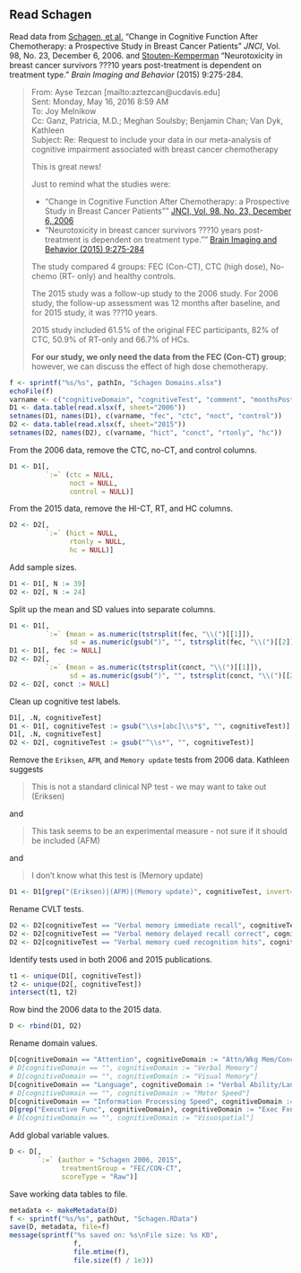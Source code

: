 ## Read Schagen

Read data from 
[Schagen, et al.](http://www.ncbi.nlm.nih.gov/pubmed/17148777)
"Change in Cognitive Function After Chemotherapy: a Prospective Study in Breast Cancer Patients"
*JNCI*,
Vol. 98, No. 23, December 6, 2006.
and
[Stouten-Kemperman](http://www.ncbi.nlm.nih.gov/pubmed/24858488)
"Neurotoxicity in breast cancer survivors ???10 years post-treatment is dependent on treatment type."
*Brain Imaging and Behavior*
(2015) 9:275-284.

> From: Ayse Tezcan [mailto:aztezcan@ucdavis.edu]   
> Sent: Monday, May 16, 2016 8:59 AM  
> To: Joy Melnikow  
> Cc: Ganz, Patricia, M.D.; Meghan Soulsby; Benjamin Chan; Van Dyk, Kathleen  
> Subject: Re: Request to include your data in our meta-analysis of cognitive
> impairment  associated with breast cancer chemotherapy
> 
> This is great news!
> 
> Just to remind what the studies were:
> 
> * "Change in Cognitive Function After Chemotherapy: a Prospective Study in Breast Cancer Patients"" [JNCI, Vol. 98, No. 23, December 6, 2006](http://www.ncbi.nlm.nih.gov/pubmed/17148777)
> * "Neurotoxicity in breast cancer survivors ???10 years post-treatment is dependent on treatment type."" [Brain Imaging and Behavior (2015) 9:275-284](http://www.ncbi.nlm.nih.gov/pubmed/24858488)
> 
> The study compared 4 groups: FEC (Con-CT), CTC (high dose), No-chemo (RT-
> only) and healthy controls.
> 
> The 2015 study was a follow-up study to the 2006 study. For 2006 study, the
> follow-up assessment was 12 months after baseline, and for 2015 study, it
> was ???10 years.
> 
> 2015 study included 61.5% of the original FEC participants, 82% of CTC,
> 50.9% of RT-only and 66.7% of HCs.
> 
> **For our study, we only need the data from the FEC (Con-CT) group**; however,
> we can discuss the effect of high dose chemotherapy.

```r
f <- sprintf("%s/%s", pathIn, "Schagen Domains.xlsx")
echoFile(f)
varname <- c("cognitiveDomain", "cognitiveTest", "comment", "monthsPostTx")
D1 <- data.table(read.xlsx(f, sheet="2006"))
setnames(D1, names(D1), c(varname, "fec", "ctc", "noct", "control"))
D2 <- data.table(read.xlsx(f, sheet="2015"))
setnames(D2, names(D2), c(varname, "hict", "conct", "rtonly", "hc"))
```

From the 2006 data, remove the CTC, no-CT, and control columns.

```r
D1 <- D1[,
         `:=` (ctc = NULL,
               noct = NULL,
               control = NULL)]
```

From the 2015 data, remove the HI-CT, RT, and HC columns.

```r
D2 <- D2[,
         `:=` (hict = NULL,
               rtonly = NULL,
               hc = NULL)]
```

Add sample sizes.

```r
D1 <- D1[, N := 39]
D2 <- D2[, N := 24]
```

Split up the mean and SD values into separate columns.

```r
D1 <- D1[, 
         `:=` (mean = as.numeric(tstrsplit(fec, "\\(")[[1]]),
               sd = as.numeric(gsub(")", "", tstrsplit(fec, "\\(")[[2]])))]
D1 <- D1[, fec := NULL]
D2 <- D2[, 
         `:=` (mean = as.numeric(tstrsplit(conct, "\\(")[[1]]),
               sd = as.numeric(gsub(")", "", tstrsplit(conct, "\\(")[[2]])))]
D2 <- D2[, conct := NULL]
```

Clean up cognitive test labels.

```r
D1[, .N, cognitiveTest]
D1 <- D1[, cognitiveTest := gsub("\\s+[abc]\\s*$", "", cognitiveTest)]
D1[, .N, cognitiveTest]
D2 <- D2[, cognitiveTest := gsub("^\\s*", "", cognitiveTest)]
```

Remove the `Eriksen`, `AFM`, and `Memory update` tests from 2006 data.
Kathleen suggests

> This is not a standard clinical NP test - we may want to take out (Eriksen)

and

> This task seems to be an experimental measure - not sure if it should be included (AFM)

and

> I don't know what this test is (Memory update)

```r
D1 <- D1[grep("(Eriksen)|(AFM)|(Memory update)", cognitiveTest, invert=TRUE)]
```

Rename CVLT tests.

```r
D2 <- D2[cognitiveTest == "Verbal memory immediate recall", cognitiveTest := "CVLT recall"]
D2 <- D2[cognitiveTest == "Verbal memory delayed recall correct", cognitiveTest := "CVLT delayed recall"]
D2 <- D2[cognitiveTest == "Verbal memory cued recognition hits", cognitiveTest := "CVLT recognition"]
```

Identify tests used in both 2006 and 2015 publications.

```r
t1 <- unique(D1[, cognitiveTest])
t2 <- unique(D2[, cognitiveTest])
intersect(t1, t2)
```

Row bind the 2006 data to the 2015 data.

```r
D <- rbind(D1, D2)
```

Rename domain values.

```r
D[cognitiveDomain == "Attention", cognitiveDomain := "Attn/Wkg Mem/Concentration"]
# D[cognitiveDomain == "", cognitiveDomain := "Verbal Memory"]
# D[cognitiveDomain == "", cognitiveDomain := "Visual Memory"]
D[cognitiveDomain == "Language", cognitiveDomain := "Verbal Ability/Language"]
# D[cognitiveDomain == "", cognitiveDomain := "Motor Speed"]
D[cognitiveDomain == "Information Processing Speed", cognitiveDomain := "Information Proc Speed"]
D[grep("Executive Func", cognitiveDomain), cognitiveDomain := "Exec Fxn"]
# D[cognitiveDomain == "", cognitiveDomain := "Visuospatial"]
```

Add global variable values.

```r
D <- D[,
       `:=` (author = "Schagen 2006, 2015",
             treatmentGroup = "FEC/CON-CT",
             scoreType = "Raw")]
```

Save working data tables to file.

```r
metadata <- makeMetadata(D)
f <- sprintf("%s/%s", pathOut, "Schagen.RData")
save(D, metadata, file=f)
message(sprintf("%s saved on: %s\nFile size: %s KB", 
                f,
                file.mtime(f),
                file.size(f) / 1e3))
```
